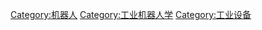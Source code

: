{{catmain|工业机器人}}
{{Portal|机器人学}}
{{Commons cat|Industrial robots}}

[[Category:机器人|Category:机器人]]
[[Category:工业机器人学|Category:工业机器人学]]
[[Category:工业设备|Category:工业设备]]